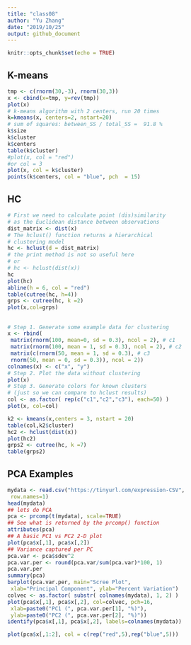 ```yaml
---
title: "class08"
author: "Yu Zhang"
date: "2019/10/25"
output: github_document
---
```


```r
knitr::opts_chunk$set(echo = TRUE)
```

## K-means
```r
tmp <- c(rnorm(30,-3), rnorm(30,3))
x <- cbind(x=tmp, y=rev(tmp))
plot(x)
# k-means algorithm with 2 centers, run 20 times
k=kmeans(x, centers=2, nstart=20)
# sum of squares: between_SS / total_SS =  91.8 %
k$size
k$cluster
k$centers
table(k$cluster)
#plot(x, col = "red") 
#or col = 3
plot(x, col = k$cluster)
points(k$centers, col = "blue", pch  = 15)
```
## HC
```r
# First we need to calculate point (dis)similarity
# as the Euclidean distance between observations
dist_matrix <- dist(x)
# The hclust() function returns a hierarchical
# clustering model
hc <- hclust(d = dist_matrix)
# the print method is not so useful here
# or
# hc <- hclust(dist(x))
hc 
plot(hc)
abline(h = 6, col = "red")
table(cutree(hc, h=4))
grps <- cutree(hc, k =2)
plot(x,col=grps)
```

##
```r
# Step 1. Generate some example data for clustering
x <- rbind(
 matrix(rnorm(100, mean=0, sd = 0.3), ncol = 2), # c1
 matrix(rnorm(100, mean = 1, sd = 0.3), ncol = 2), # c2
 matrix(c(rnorm(50, mean = 1, sd = 0.3), # c3
 rnorm(50, mean = 0, sd = 0.3)), ncol = 2))
colnames(x) <- c("x", "y")
# Step 2. Plot the data without clustering
plot(x)
# Step 3. Generate colors for known clusters
# (just so we can compare to hclust results)
col <- as.factor( rep(c("c1","c2","c3"), each=50) )
plot(x, col=col)
```

```r
k2 <- kmeans(x,centers = 3, nstart = 20)
table(col,k2$cluster)
hc2 <- hclust(dist(x))
plot(hc2)
grps2 <- cutree(hc, k =7)
table(grps2)
```

## PCA Examples
```r
mydata <- read.csv("https://tinyurl.com/expression-CSV",
 row.names=1)
head(mydata) 
## lets do PCA
pca <- prcomp(t(mydata), scale=TRUE)
## See what is returned by the prcomp() function
attributes(pca) 
## A basic PC1 vs PC2 2-D plot
plot(pca$x[,1], pca$x[,2]) 
## Variance captured per PC
pca.var <- pca$sdev^2 
pca.var.per <- round(pca.var/sum(pca.var)*100, 1) 
pca.var.per
summary(pca)
barplot(pca.var.per, main="Scree Plot",
 xlab="Principal Component", ylab="Percent Variation")
colvec <- as.factor( substr( colnames(mydata), 1, 2) )
plot(pca$x[,1], pca$x[,2], col=colvec, pch=16,
 xlab=paste0("PC1 (", pca.var.per[1], "%)"),
 ylab=paste0("PC2 (", pca.var.per[2], "%)"))
identify(pca$x[,1], pca$x[,2], labels=colnames(mydata)) 

plot(pca$x[,1:2], col = c(rep("red",5),rep("blue",5)))


```



